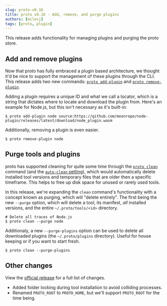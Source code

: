 ```yaml
---
slug: proto-v0.16
title: proto v0.16 - Add, remove, and purge plugins
authors: [milesj]
tags: [proto, plugin]
---
```


This release adds functionality for managing plugins and purging the proto store.

<!--truncate-->

## Add and remove plugins

Now that proto has fully embraced a plugin based architecture, we thought it'd be nice to support
the management of these plugins through the CLI. This release adds two new commands:
[`proto add-plugin`](/docs/proto/commands/tool/add) and
[`proto remove-plugin`](/docs/proto/commands/tool/remove).

Adding a plugin requires a unique ID and what we call a locator, which is a string that dictates
where to locate and download the plugin from. Here's an example for Node.js, but this isn't
necessary as it's built-in:

```shell
$ proto add-plugin node source:https://github.com/moonrepo/node-plugin/releases/latest/download/node_plugin.wasm
```

Additionally, removing a plugin is even easier.

```shell
$ proto remove-plugin node
```

## Purge tools and plugins

proto has supported cleaning for quite some time through the
[`proto clean`](/docs/proto/commands/clean) command (and the
[`auto-clean` setting](/docs/proto/config#user-configuration)), which would automatically delete
installed tool versions and temporary files that are older then a specific timeframe. This helps to
free up disk space for unused or rarely used tools.

In this release, we're expanding the `clean` command's functionality with a concept known as
purging, which will "delete entirely". The first being the new `--purge` option, which will delete a
tool, its manifest, _all_ installed versions, and the entire `~/.proto/tools/<id>` directory.

```shell
# Delete all traces of Node.js
$ proto clean --purge node
```

Additionaly, a new `--purge-plugins` option can be used to delete all downloaded plugins (the
`~/.proto/plugins` directory). Useful for house keeping or if you want to start fresh.

```shell
$ proto clean --purge-plugins
```

## Other changes

View the [official release](https://github.com/moonrepo/proto/releases/tag/v0.16.0) for a full list
of changes.

- Added folder locking during tool installation to avoid colliding processes.
- Renamed `PROTO_ROOT` to `PROTO_HOME`, but we'll support `PROTO_ROOT` for the time being.
